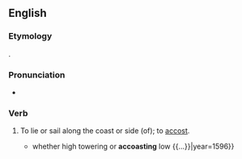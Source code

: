 ==English==

===Etymology===
{{blend|en|accost|coast}}.

===Pronunciation===
* {{rhymes|en|əʊst}}

===Verb===
{{en-verb}} {{tlb|en|obsolete}}

# {{lb|en|transitive|intransitive}} To lie or sail along the coast or side (of); to [[accost]].
#* {{quote-book|en|author=Edmund Spenser|title=The Faerie Queene|passage={{...}} whether high towering or '''accoasting''' low {{...}}|year=1596}}